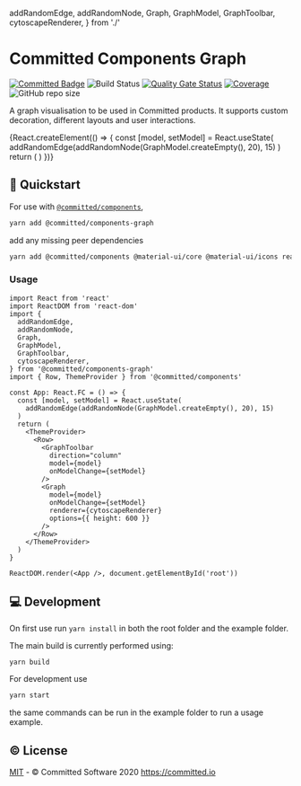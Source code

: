   addRandomEdge,
  addRandomNode,
  Graph,
  GraphModel,
  GraphToolbar,
  cytoscapeRenderer,
} from './'

<Meta title="Introduction/Graph" />

# Committed Components Graph

[![Committed Badge](https://img.shields.io/endpoint?url=https%3A%2F%2Fcommitted.software%2Fbadge)](https://committed.io)
![Build Status](https://github.com/commitd/components-graph/workflows/build/badge.svg?branch=main)
[![Quality Gate Status](https://sonarcloud.io/api/project_badges/measure?project=commitd_components-graph&metric=alert_status&token=aa002ca75e2f3a6d028af9074bceeda1ffa2f9f7)](https://sonarcloud.io/dashboard?id=commitd_components-graph)
[![Coverage](https://sonarcloud.io/api/project_badges/measure?project=commitd_components-graph&metric=coverage&token=aa002ca75e2f3a6d028af9074bceeda1ffa2f9f7)](https://sonarcloud.io/dashboard?id=commitd_components-graph)
![GitHub repo size](https://img.shields.io/github/repo-size/commitd/components-graph)

A graph visualisation to be used in Committed products. It supports custom decoration, different layouts and user interactions.

<ThemeProvider>
  {React.createElement(() => {
    const [model, setModel] = React.useState(
      addRandomEdge(addRandomNode(GraphModel.createEmpty(), 20), 15)
    )
    return (
      <Row bgcolor="background.default" mb={3} style={{ border: '2px solid' }}>
        <GraphToolbar
          direction="column"
          model={model}
          onModelChange={setModel}
        />
        <Graph
          model={model}
          onModelChange={setModel}
          renderer={cytoscapeRenderer}
          options={{ height: 600 }}
        />
      </Row>
    )
  })}
</ThemeProvider>

## 🚀 Quickstart

For use with [`@committed/components`](https://github.com/commitd/components),

```bash
yarn add @committed/components-graph
```

add any missing peer dependencies

```bash
yarn add @committed/components @material-ui/core @material-ui/icons react react-dom
```

### Usage

```tsx
import React from 'react'
import ReactDOM from 'react-dom'
import {
  addRandomEdge,
  addRandomNode,
  Graph,
  GraphModel,
  GraphToolbar,
  cytoscapeRenderer,
} from '@committed/components-graph'
import { Row, ThemeProvider } from '@committed/components'

const App: React.FC = () => {
  const [model, setModel] = React.useState(
    addRandomEdge(addRandomNode(GraphModel.createEmpty(), 20), 15)
  )
  return (
    <ThemeProvider>
      <Row>
        <GraphToolbar
          direction="column"
          model={model}
          onModelChange={setModel}
        />
        <Graph
          model={model}
          onModelChange={setModel}
          renderer={cytoscapeRenderer}
          options={{ height: 600 }}
        />
      </Row>
    </ThemeProvider>
  )
}

ReactDOM.render(<App />, document.getElementById('root'))
```

## 💻 Development

On first use run `yarn install` in both the root folder and the example folder.

The main build is currently performed using:

```bash
yarn build
```

For development use

```bash
yarn start
```

the same commands can be run in the example folder to run a usage example.

## ©️ License

[MIT](/LICENSE) - © Committed Software 2020 https://committed.io
